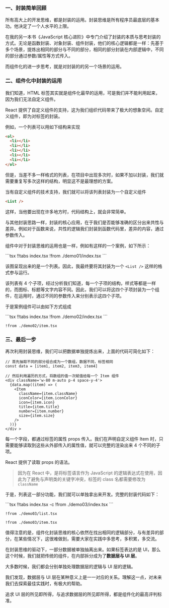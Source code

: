 
### 一、封装简单回顾

所有高大上的开发思维，都是封装的运用。封装思维是所有程序员最底层的基本功。他决定了一个人水平的上限。

在我的另一本书《JavaScript 核心进阶》中专门介绍了封装的本质与思考封装的方式。无论是函数封装、对象封装、组件封装，他们的核心逻辑都是一样：先基于多个场景，提炼出相同的部分与不同的部分，相同的部分封装在内部逻辑中，不同的部分通过参数/属性等方式传入。


而组件化的进一步思考，就是对封装的的另一个场景的运用。


### 二、组件化中封装的运用


我们知道，HTML 标签其实就是组件化最早的运用，可是我们并不能利用起来，因为我们无法自定义组件。

React 提供了自定义组件的支持，这为我们组织代码带来了极大的想象空间。自定义组件，即为对标签的封装。

例如，一个列表可以用如下结构来实现

```html
<ol>
  <li></li>
  <li></li>
  <li></li>
  <li></li>
  <li></li>
</ol>
```

但是，当差不多一样格式的列表，在项目中出现多次时，如果不加以封装，我们就需要重复写多次这样的结构，明显这不是最理想的方案。

当有自定义组件的技术支持，我们就可以将该列表封装为一个自定义组件

```html
<List />
```

这样，当他要出现在许多地方时，代码结构上，就会非常简单。

与其他封装思路一样，封装的核心应用，在于我们是否能够准确的区分出来共性与差异。例如对于函数来说，共性的逻辑我们封装到函数代码里，差异的内容，通过参数传入。

组件中对于封装思维的运用也是一样，例如有这样的一个案例，如下所示：

<Demo01 />
<CodeTabs>
```tsx !!tabs index.tsx
!from ./demo01/index.tsx
```
</CodeTabs>

该图呈现出来的是一个列表。因此，我最终要将其封装为一个 `<List />` 这样的格式参与运行。

该列表有 4 个子项，经过分析我们知道，每一个子项的结构，样式等都是一样的，而图标、标题等文字内容不同。因此，我们可以将这四个子项封装为一个组件，在运用时，通过不同的参数传入来分别表示这四个子项。

于是案例组件可以由如下方式组成

<Demo02 />
<CodeTabs>
```tsx !!tabs index.tsx
!from ./demo02/index.tsx
```

```tsx !!tabs item.tsx
!from ./demo02/item.tsx
```
</CodeTabs>

### 三、最后一步

再次利用封装思维，我们可以把数据单独提炼出来，上面的代码可简化如下：

```tsx
// 首先抽取不同的部分组合成为一个数组，数据不同，标签相同
const data = [item1, item2, item3, item4]

// 然后利用遍历的方式，将数组的值一次赋值给每一个 Item 组件
<div className='w-80 m-auto p-4 space-y-4'>
  {data.map((item) => (
    <Item
      className={item.className}
      iconColor={item.iconColor}
      icon={item.icon}
      title={item.title}
      number={item.number}
      size={item.size}
    />
  ))}
</div >
```

每一个字段，都通过标签的属性 props 传入。我们在声明自定义组件 Item 时，只需要能够读取到这些从外部传入的属性值，就可以完整的渲染出来 4 个不同的子项。

React 提供了读取 props 的语法。

> 因为在 React 中，是将标签语言作为 JavaScript 的逻辑表达式在使用，因此为了避免与声明类的关键字冲突，标签的 class 名都需要修改为 `className`


于是，列表这一部分功能，我们就可以单独拿出来开发。完整的封装代码如下：

<Demo03 />
<CodeTabs>
```tsx !!tabs index.tsx -c
!from ./demo03/index.tsx
```

```tsx !!tabs list.tsx -c
!from ./demo03/list.tsx
```

```tsx !!tabs item.tsx -c
!from ./demo03/item.tsx
```
</CodeTabs>

值得注意的是，组件化封装思维的核心依然在找出相同的逻辑部分，与有差异的部分，在某些情况下，这很难做到，需要大家在实践中多思考，多积累，多交流。

在封装思维的驱动下，一部分数据被单独抽离出来。如果标签表达的是 UI，那么这个时候，我们就把传统的组件，在内部拆分成为了**数据层与 UI 层**。

大多数时候，我们都会分别单独处理数据层的逻辑与 UI 层的逻辑。

我们发现，数据层与 UI 层在某种意义上是一一对应的关系。理解这一点，对未来我们去探索最佳实践时，有极大的帮助。

追求 UI 层的所见即所得，与追求数据层的所见即所得，都是组件化的最高评判标准。